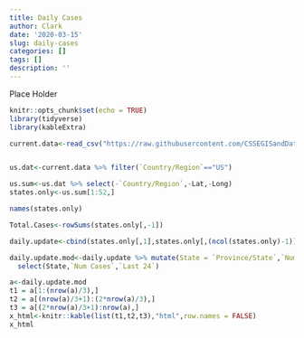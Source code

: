 ```yaml
---
title: Daily Cases
author: Clark
date: '2020-03-15'
slug: daily-cases
categories: []
tags: []
description: ''
---
```



Place Holder

```r
knitr::opts_chunk$set(echo = TRUE)
library(tidyverse)
library(kableExtra)
```


```r
current.data<-read_csv("https://raw.githubusercontent.com/CSSEGISandData/COVID-19/master/csse_covid_19_data/csse_covid_19_time_series/time_series_19-covid-Confirmed.csv")


us.dat<-current.data %>% filter(`Country/Region`=="US")

us.sum<-us.dat %>% select(-`Country/Region`,-Lat,-Long)
states.only<-us.sum[1:52,]

names(states.only)

Total.Cases<-rowSums(states.only[,-1])

daily.update<-cbind(states.only[,1],states.only[,(ncol(states.only)-1)],states.only[,ncol(states.only)])

daily.update.mod<-daily.update %>% mutate(State = `Province/State`,`Num Cases`=daily.update[,3],`Last 24`=daily.update[,3]-daily.update[,2])%>%
  select(State,`Num Cases`,`Last 24`)

a<-daily.update.mod
t1 = a[1:(nrow(a)/3),]
t2 = a[(nrow(a)/3+1):(2*nrow(a)/3),]
t3 = a[(2*nrow(a)/3+1):nrow(a),]
x_html<-knitr::kable(list(t1,t2,t3),"html",row.names = FALSE)
x_html
```
